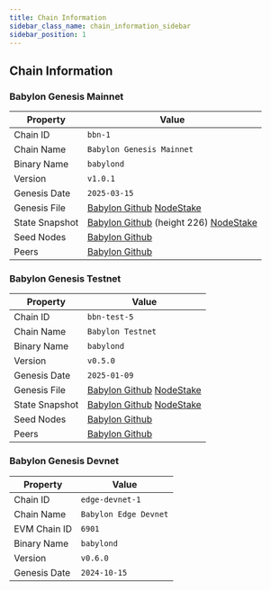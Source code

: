 ```yaml
---
title: Chain Information
sidebar_class_name: chain_information_sidebar
sidebar_position: 1
---
```




## Chain Information

### Babylon Genesis Mainnet

| Property | Value |
|----------|-------|
| Chain ID | `bbn-1` |
| Chain Name | `Babylon Genesis Mainnet` |
| Binary Name | `babylond` |
| Version | `v1.0.1` |
| Genesis Date | `2025-03-15` |
| Genesis File | [Babylon Github](https://github.com/babylonlabs-io/networks/blob/main/bbn-1/network-artifacts/genesis.json) [NodeStake](https://ss.babylon.nodestake.org/genesis.json) |
| State Snapshot | [Babylon Github](https://github.com/babylonlabs-io/networks/blob/main/bbn-1/network-artifacts/bbn-1.tar.gz) (height 226) [NodeStake](https://nodestake.org/babylon) |
| Seed Nodes | [Babylon Github](https://github.com/babylonlabs-io/networks/blob/main/bbn-1/network-artifacts/seeds.txt) |
| Peers | [Babylon Github](https://github.com/babylonlabs-io/networks/blob/main/bbn-1/network-artifacts/peers.txt) |

### Babylon Genesis Testnet

| Property | Value |
|----------|-------|
| Chain ID | `bbn-test-5` |
| Chain Name | `Babylon Testnet` |
| Binary Name | `babylond` |
| Version | `v0.5.0` |
| Genesis Date | `2025-01-09` |
| Genesis File | [Babylon Github](https://github.com/babylonlabs-io/networks/blob/main/bbn-test-5/network-artifacts/genesis.json) [NodeStake](https://ss.babylon.nodestake.org/genesis.json)|
| State Snapshot | [Babylon Github](https://github.com/babylonlabs-io/networks/blob/main/bbn-test-5/network-artifacts/bbn-test-5.tar.gz) [NodeStake](https://nodestake.org/babylon) |
| Seed Nodes | [Babylon Github](https://github.com/babylonlabs-io/networks/tree/main/bbn-test-5/network-artifacts/seeds.txt) |
| Peers | [Babylon Github](https://github.com/babylonlabs-io/networks/tree/main/bbn-test-5/network-artifacts/peers.txt) |

### Babylon Genesis Devnet

| Property | Value |
|----------|-------|
| Chain ID | `edge-devnet-1` |
| Chain Name | `Babylon Edge Devnet` |
| EVM Chain ID | `6901` |
| Binary Name | `babylond` |
| Version | `v0.6.0` |
| Genesis Date | `2024-10-15` |
